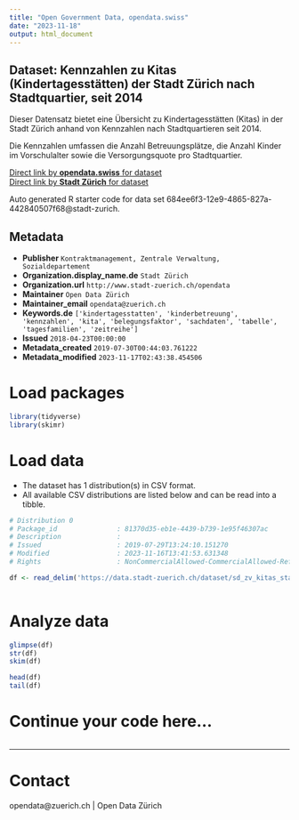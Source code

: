```yaml
---
title: "Open Government Data, opendata.swiss"
date: "2023-11-18"
output: html_document
---
```


## Dataset: Kennzahlen zu  Kitas (Kindertagesstätten) der Stadt Zürich nach Stadtquartier, seit 2014

Dieser Datensatz bietet eine Übersicht zu Kindertagesstätten (Kitas) in der Stadt Zürich anhand von Kennzahlen nach Stadtquartieren seit 2014. 

Die Kennzahlen umfassen die Anzahl Betreuungsplätze, die Anzahl Kinder im Vorschulalter sowie die Versorgungsquote pro Stadtquartier.

[Direct link by **opendata.swiss** for dataset](https://opendata.swiss/de/dataset/kennzahlen-zu-kitas-kindertagesstatten-der-stadt-zurich-nach-stadtquartier-seit-20141)<br>
[Direct link by **Stadt Zürich** for dataset](https://data.stadt-zuerich.ch/dataset/sd_zv_kitas_stadtquartier)

Auto generated R starter code for data set 684ee6f3-12e9-4865-827a-442840507f68@stadt-zurich.

## Metadata

- **Publisher** `Kontraktmanagement, Zentrale Verwaltung, Sozialdepartement`
- **Organization.display_name.de** `Stadt Zürich`
- **Organization.url** `http://www.stadt-zuerich.ch/opendata`
- **Maintainer** `Open Data Zürich`
- **Maintainer_email** `opendata@zuerich.ch`
- **Keywords.de** `['kindertagesstatten', 'kinderbetreuung', 'kennzahlen', 'kita', 'belegungsfaktor', 'sachdaten', 'tabelle', 'tagesfamilien', 'zeitreihe']`
- **Issued** `2018-04-23T00:00:00`
- **Metadata_created** `2019-07-30T00:44:03.761222`
- **Metadata_modified** `2023-11-17T02:43:38.454506`


# Load packages

```r

library(tidyverse)
library(skimr)

```

# Load data

-   The dataset has 1 distribution(s) in CSV format.
-   All available CSV distributions are listed below and can be read into a tibble.

```r

# Distribution 0
# Package_id               : 81370d35-eb1e-4439-b739-1e95f46307ac
# Description              : 
# Issued                   : 2019-07-29T13:24:10.151270
# Modified                 : 2023-11-16T13:41:53.631348
# Rights                   : NonCommercialAllowed-CommercialAllowed-ReferenceNotRequired

df <- read_delim('https://data.stadt-zuerich.ch/dataset/sd_zv_kitas_stadtquartier/download/sd_zv_kitas_stadtquartier.csv')



```

# Analyze data

```r

glimpse(df)
str(df)
skim(df)

head(df)
tail(df)

```

# Continue your code here...

```r

```

------------------------------------------------------------------------

# Contact

opendata@zuerich.ch | Open Data Zürich
